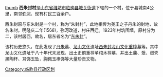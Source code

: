 [[file:西朱封村_(20210529)_2.jpg|thumb]]
'''西朱封村'''是[[山东省|山东省]][[潍坊市|潍坊市]][[临朐县|临朐县]][[城关街道_(临朐县)|城关街道]]下辖的一个村，位于县城南4公里，南邻[[弥河|弥河]]，现有村民三百余户。

西朱封原与东朱封是一个村，称为“朱封村”，此地相传为尧王之子丹朱的封地，故名朱封。明隆庆二年(1568)，弥河改道，村庄西迁。1923年村筑围墙，原村分为二，该村居西，故名，居东者名为“[[东朱封|东朱封]]”。

该村历史悠久，在此发现了[[丹朱墓|丹朱墓]]、[[龙山文化|龙山文化]]遗址[[西朱封龙山文化重椁墓|西朱封龙山文化重椁墓]]等。其中龙山文化遗址于八十年代末发现，出土史前重椁单棺木椁墓，并出土鼎、鬶、蛋壳黑陶杯、耳饰玉坠，胸佩玉串饰等大量珍贵文物。

[[Category:临朐县行政区划|Category:临朐县行政区划]]